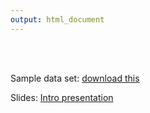 ```yaml
---
output: html_document
---
```


<br><br>

Sample data set: <a href="../files/file.csv" download="file.csv">download this</a>

Slides: <a href="" download="">Intro presentation</a>
